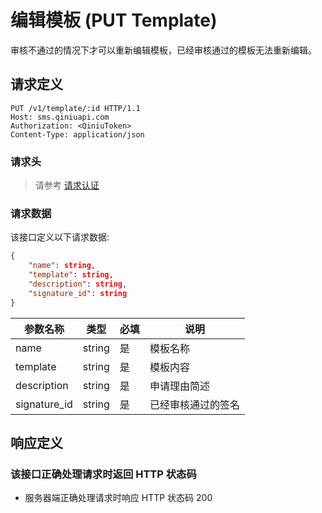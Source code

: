 # 编辑模板 (PUT Template)

审核不通过的情况下才可以重新编辑模板，已经审核通过的模板无法重新编辑。

## 请求定义

```
PUT /v1/template/:id HTTP/1.1
Host: sms.qiniuapi.com
Authorization: <QiniuToken>
Content-Type: application/json
```

### 请求头

> 请参考 [请求认证](/sms/api/5842/sms-api-authentication)

### 请求数据

该接口定义以下请求数据:

```json
{
    "name": string,
    "template": string,
    "description": string,
    "signature_id": string
}
```

参数名称 | 类型 | 必填 | 说明
--------|------|------|------
name | string | 是 | 模板名称
template | string |是 | 模板内容
description | string | 是 | 申请理由简述
signature_id| string | 是 | 已经审核通过的签名

## 响应定义

### 该接口正确处理请求时返回 HTTP 状态码

- 服务器端正确处理请求时响应 HTTP 状态码 200